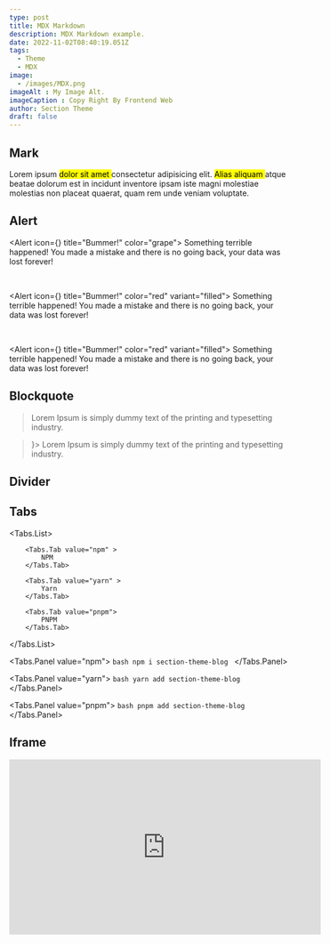 ```yaml
---
type: post
title: MDX Markdown
description: MDX Markdown example.
date: 2022-11-02T08:40:19.051Z
tags:
  - Theme
  - MDX
image: 
  - /images/MDX.png
imageAlt : My Image Alt.
imageCaption : Copy Right By Frontend Web
author: Section Theme
draft: false
---
```



## Mark

Lorem ipsum <Mark p={2} >dolor sit amet </Mark> consectetur adipisicing elit. <Mark p={1.2} color="orange">Alias aliquam  </Mark> atque beatae dolorum est in incidunt inventore ipsam iste magni molestiae molestias non placeat quaerat, quam rem unde veniam voluptate.

## Alert

<Alert icon={<IconAlertCircle size="1rem" />} title="Bummer!" color="grape">
  Something terrible happened! You made a mistake and there is no going back, your data was lost forever!
</Alert>

<br />

<Alert icon={<IconBellRinging size="1rem" />} title="Bummer!" color="red" variant="filled">
  Something terrible happened! You made a mistake and there is no going back, your data was lost forever!
</Alert>

<br />

<Alert icon={<IconBrandTinder size="1rem" />} title="Bummer!" color="red" variant="filled">
  Something terrible happened! You made a mistake and there is no going back, your data was lost forever!
</Alert>

## Blockquote

<Blockquote color="violet" cite="– Lorem">
  Lorem Ipsum is simply dummy text of the printing and typesetting industry.
</Blockquote>

<Blockquote cite="Lorem Ipsum" icon={<IconFlame size="1.5rem" />}>
  Lorem Ipsum is simply dummy text of the printing and typesetting industry.
</Blockquote>

## Divider

<Divider mt={25} size="lg"  variant="dotted" color="grape" />
<Divider mt={25} size="lg" color="pink" />

## Tabs

<Tabs defaultValue="npm">
    
  <Tabs.List>

        <Tabs.Tab value="npm" >
            NPM
        </Tabs.Tab>

        <Tabs.Tab value="yarn" >
            Yarn
        </Tabs.Tab>

        <Tabs.Tab value="pnpm">
            PNPM
        </Tabs.Tab>

  </Tabs.List>

  <Tabs.Panel value="npm">
        ```bash
         npm i section-theme-blog
        ```
  </Tabs.Panel>

  <Tabs.Panel value="yarn">
        ```bash
        yarn add section-theme-blog
        ```
  </Tabs.Panel>

  <Tabs.Panel value="pnpm">
        ```bash
        pnpm add section-theme-blog
        ```
  </Tabs.Panel>

</Tabs>

## Iframe

<Iframe width="560" height="315" src="https://www.youtube.com/embed/twk3eLJtZuY" title="YouTube video player" frameborder="0" allow="accelerometer; autoplay; clipboard-write; encrypted-media; gyroscope; picture-in-picture; web-share" allowfullscreen />
